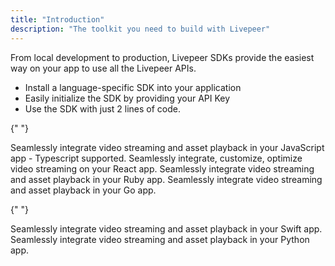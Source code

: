 ```yaml
---
title: "Introduction"
description: "The toolkit you need to build with Livepeer"
---
```


From local development to production, Livepeer SDKs provide the easiest way on
your app to use all the Livepeer APIs.

- Install a language-specific SDK into your application
- Easily initialize the SDK by providing your API Key
- Use the SDK with just 2 lines of code.

<CardGroup cols={2}>

{" "}

<Card title="JavaScript" icon="js" color="#EFD81A" href="/sdks/javascript">
  Seamlessly integrate video streaming and asset playback in your JavaScript app
  - Typescript supported.
</Card>
<Card
  title="React & React Native"
  icon="react"
  color="#5ED2F3"
  href="/sdks/livepeer-react"
>
  Seamlessly integrate, customize, optimize video streaming on your React app.
</Card>
<Card title="Ruby" icon="gem" color="#AA1401" href="/sdks/ruby">
  Seamlessly integrate video streaming and asset playback in your Ruby app.
</Card>
<Card title="Go" icon="golang" color="#1EAED8" href="/sdks/go">
  Seamlessly integrate video streaming and asset playback in your Go app.
</Card>

{" "}

<Card title="Swift - Coming soon" icon="swift" color="#F0573E40">
  Seamlessly integrate video streaming and asset playback in your Swift app.
</Card>
<Card title="Python" icon="python" color="#F4DC5E" href="/sdks/python">
  Seamlessly integrate video streaming and asset playback in your Python app.
</Card>

</CardGroup>
